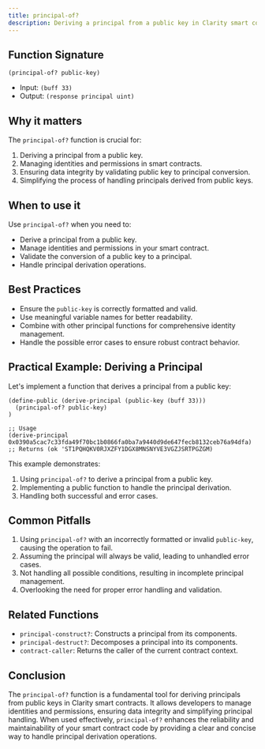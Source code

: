```yaml
---
title: principal-of?
description: Deriving a principal from a public key in Clarity smart contracts.
---
```


## Function Signature

```clarity
(principal-of? public-key)
```

- Input: `(buff 33)`
- Output: `(response principal uint)`

## Why it matters

The `principal-of?` function is crucial for:

1. Deriving a principal from a public key.
2. Managing identities and permissions in smart contracts.
3. Ensuring data integrity by validating public key to principal conversion.
4. Simplifying the process of handling principals derived from public keys.

## When to use it

Use `principal-of?` when you need to:

- Derive a principal from a public key.
- Manage identities and permissions in your smart contract.
- Validate the conversion of a public key to a principal.
- Handle principal derivation operations.

## Best Practices

- Ensure the `public-key` is correctly formatted and valid.
- Use meaningful variable names for better readability.
- Combine with other principal functions for comprehensive identity management.
- Handle the possible error cases to ensure robust contract behavior.

## Practical Example: Deriving a Principal

Let's implement a function that derives a principal from a public key:

```clarity
(define-public (derive-principal (public-key (buff 33)))
  (principal-of? public-key)
)

;; Usage
(derive-principal 0x0390a5cac7c33fda49f70bc1b0866fa0ba7a9440d9de647fecb8132ceb76a94dfa) ;; Returns (ok 'ST1PQHQKV0RJXZFY1DGX8MNSNYVE3VGZJSRTPGZGM)
```

This example demonstrates:
1. Using `principal-of?` to derive a principal from a public key.
2. Implementing a public function to handle the principal derivation.
3. Handling both successful and error cases.

## Common Pitfalls

1. Using `principal-of?` with an incorrectly formatted or invalid `public-key`, causing the operation to fail.
2. Assuming the principal will always be valid, leading to unhandled error cases.
3. Not handling all possible conditions, resulting in incomplete principal management.
4. Overlooking the need for proper error handling and validation.

## Related Functions

- `principal-construct?`: Constructs a principal from its components.
- `principal-destruct?`: Decomposes a principal into its components.
- `contract-caller`: Returns the caller of the current contract context.

## Conclusion

The `principal-of?` function is a fundamental tool for deriving principals from public keys in Clarity smart contracts. It allows developers to manage identities and permissions, ensuring data integrity and simplifying principal handling. When used effectively, `principal-of?` enhances the reliability and maintainability of your smart contract code by providing a clear and concise way to handle principal derivation operations.
